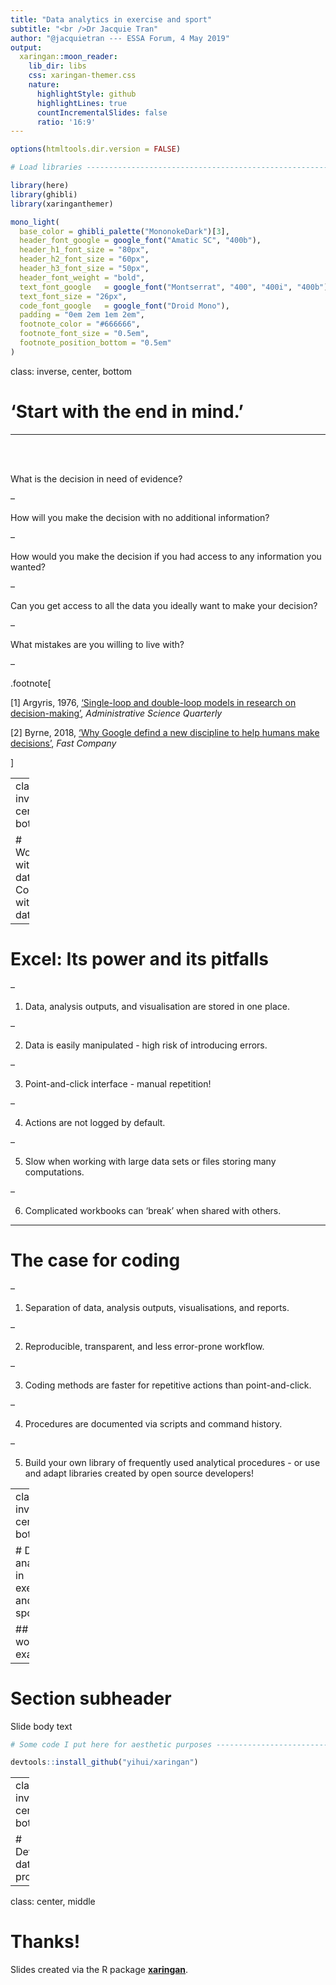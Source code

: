 ```yaml
---
title: "Data analytics in exercise and sport"
subtitle: "<br />Dr Jacquie Tran"
author: "@jacquietran --- ESSA Forum, 4 May 2019"
output:
  xaringan::moon_reader:
    lib_dir: libs
    css: xaringan-themer.css
    nature:
      highlightStyle: github
      highlightLines: true
      countIncrementalSlides: false
      ratio: '16:9'
---
```


```r

options(htmltools.dir.version = FALSE)

# Load libraries ---------------------------------------------------------------

library(here)
library(ghibli)
library(xaringanthemer)

```

```r

mono_light(
  base_color = ghibli_palette("MononokeDark")[3],
  header_font_google = google_font("Amatic SC", "400b"),
  header_h1_font_size = "80px",
  header_h2_font_size = "60px",
  header_h3_font_size = "50px",
  header_font_weight = "bold",
  text_font_google   = google_font("Montserrat", "400", "400i", "400b"),
  text_font_size = "26px",
  code_font_google   = google_font("Droid Mono"),
  padding = "0em 2em 1em 2em",
  footnote_color = "#666666",
  footnote_font_size = "0.5em",
  footnote_position_bottom = "0.5em"
)

```

class: inverse, center, bottom

# 'Start with the end in mind.'

---

<br />
<br />

What is the decision in need of evidence?

--

How will you make the decision with no additional information?

--

How would you make the decision if you had access to any information you wanted?

--

Can you get access to all the data you ideally want to make your decision?

--

What mistakes are you willing to live with?

--

.footnote[

[1] Argyris, 1976, ['Single-loop and double-loop models in research on decision-making'](http://academic.udayton.edu/richardghere/igo%20ngo%20research/argyris.pdf), _Administrative Science Quarterly_

[2] Byrne, 2018, ['Why Google defind a new discipline to help humans make decisions'](https://www.fastcompany.com/90203073/why-google-defined-a-new-discipline-to-help-humans-make-decisions), _Fast Company_

]

---
class: inverse, center, bottom

# Working with data // Coding with data

---

# Excel: Its power and its pitfalls

--

1. Data, analysis outputs, and visualisation are stored in one place.

--

2. Data is easily manipulated - high risk of introducing errors.

--

3. Point-and-click interface - manual repetition!

--

4. Actions are not logged by default.

--

5. Slow when working with large data sets or files storing many computations.

--

6. Complicated workbooks can 'break' when shared with others.

---

# The case for coding

--

1. Separation of data, analysis outputs, visualisations, and reports.

--

2. Reproducible, transparent, and less error-prone workflow.

--

3. Coding methods are faster for repetitive actions than point-and-click.

--

4. Procedures are documented via scripts and command history.

--

5. Build your own library of frequently used analytical procedures - or use and adapt libraries created by open source developers!

---
class: inverse, center, bottom

# Data analytics in exercise and sport

## A worked example

---

# Section subheader

Slide body text

```r

# Some code I put here for aesthetic purposes ----------------------------------

devtools::install_github("yihui/xaringan")

```

---
class: inverse, center, bottom

# Developing data proficiency

---
class: center, middle

# Thanks!

Slides created via the R package [**xaringan**](https://github.com/yihui/xaringan).